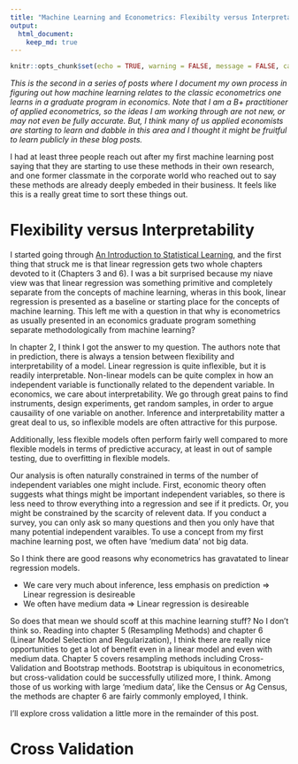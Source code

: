 ```yaml
---
title: "Machine Learning and Econometrics: Flexibilty versus Interpretability"
output:
  html_document:
    keep_md: true
---
```



```r
knitr::opts_chunk$set(echo = TRUE, warning = FALSE, message = FALSE, cache = TRUE)

```

*This is the second in a series of posts where I document my own process in figuring out how machine learning relates to the classic econometrics one learns in a graduate program in economics. Note that I am a B+ practitioner of applied econometrics, so the ideas I am working through are not new, or may not even be fully accurate. But, I think many of us applied economists are starting to learn and dabble in this area and I thought it might be fruitful to learn publicly in these blog posts.* 

I had at least three people reach out after my first machine learning post saying that they are starting to use these methods in their own research, and one former classmate in the corporate world who reached out to say these methods are already deeply embeded in their business. It feels like this is a really great time to sort these things out. 

# Flexibility versus Interpretability

I started going through [An Introduction to Statistical Learning](http://www-bcf.usc.edu/~gareth/ISL/index.html), and the first thing that struck me is that linear regression gets two whole chapters devoted to it (Chapters 3 and 6). I was a bit surprised because my niave view was that linear regression was something primitive and completely separate from the concepts of machine learning, wheras in this book, linear regression is presented as a baseline or starting place for the concepts of machine learning. This left me with a question in that why is econometrics as usually presented in an economics graduate program something separate methodologically from machine learning? 

In chapter 2, I think I got the answer to my question. The authors note that in prediction, there is always a tension between flexibility and interpretability of a model. Linear regression is quite inflexible, but it is readily interpretable. Non-linear models can be quite complex in how an independent variable is functionally related to the dependent variable. In economics, we care about interpretability. We go through great pains to find instruments, design experiments, get random samples, in order to argue causaility of one variable on another. Inference and interpretability matter a great deal to us, so inflexible models are often attractive for this purpose. 

Additionally, less flexible models often perform fairly well compared to more flexible models in terms of predictive accuracy, at least in out of sample testing, due to overfitting in flexible models. 

Our analysis is often naturally constrained in terms of the number of independent variables one might include. First, economic theory often suggests what things might be important independent variables, so there is less need to throw everything into a regression and see if it predicts. Or, you might be constrained by the scarcity of relevent data. If you conduct a survey, you can only ask so many questions and then you only have that many potential independent varaibles. To use a concept from my first machine learning post, we often have 'medium data' not big data. 

So I think there are good reasons why econometrics has gravatated to linear regression models.

+ We care very much about inference, less emphasis on prediction $\Rightarrow$ Linear regression is desireable
+ We often have medium data $\Rightarrow$ Linear regression is desireable

So does that mean we should scoff at this machine learning stuff? No I don't think so. Reading into chapter 5 (Resampling Methods) and chapter 6 (Linear Model Selection and Regularization), I think there are really nice opportunities to get a lot of benefit even in a linear model and even with medium data. Chapter 5 covers resampling methods including Cross-Validation and Bootstrap methods. Bootstrap is ubiquitous in econometrics, but cross-validation could be successfully utilized more, I think. Among those of us working with large 'medium data', like the Census or Ag Census, the methods are chapter 6 are fairly commonly employed, I think. 

I'll explore cross validation a little more in the remainder of this post. 

# Cross Validation
